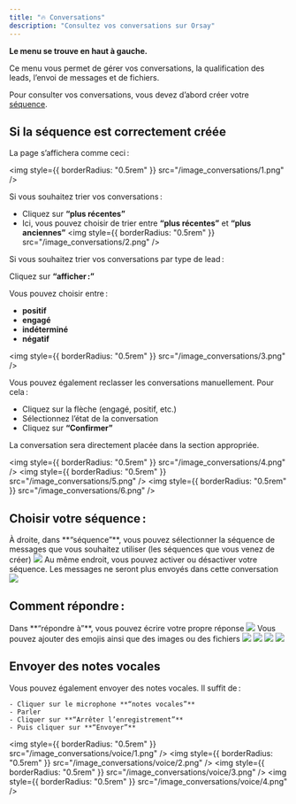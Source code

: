 ```yaml
---
title: "🔥 Conversations"
description: "Consultez vos conversations sur Orsay"
---
```


**Le menu se trouve en haut à gauche.**

Ce menu vous permet de gérer vos conversations, la qualification des leads, l’envoi de messages et de fichiers.

Pour consulter vos conversations, vous devez d’abord créer votre [séquence](/fr/guides&tutorials/sequences).

## Si la séquence est correctement créée

La page s’affichera comme ceci :

<img style={{ borderRadius: "0.5rem" }} src="/image_conversations/1.png" />

Si vous souhaitez trier vos conversations :

- Cliquez sur **“plus récentes”**
- Ici, vous pouvez choisir de trier entre **“plus récentes”** et **“plus anciennes”**
  <img style={{ borderRadius: "0.5rem" }} src="/image_conversations/2.png" />

Si vous souhaitez trier vos conversations par type de lead :

Cliquez sur **“afficher :”**

Vous pouvez choisir entre :

- **positif**
- **engagé**
- **indéterminé**
- **négatif**

<img style={{ borderRadius: "0.5rem" }} src="/image_conversations/3.png" />

Vous pouvez également reclasser les conversations manuellement. Pour cela :

- Cliquez sur la flèche (engagé, positif, etc.)
- Sélectionnez l’état de la conversation
- Cliquez sur **“Confirmer”**

La conversation sera directement placée dans la section appropriée.

<img style={{ borderRadius: "0.5rem" }} src="/image_conversations/4.png" />
<img style={{ borderRadius: "0.5rem" }} src="/image_conversations/5.png" />
<img style={{ borderRadius: "0.5rem" }} src="/image_conversations/6.png" />

## Choisir votre séquence :

<AccordionGroup>
  <Accordion title="Choisir vos conversations">
    À droite, dans **“séquence”**, vous pouvez sélectionner la séquence de
    messages que vous souhaitez utiliser (les séquences que vous venez de créer)
    <img
      style={{ borderRadius: "0.5rem" }}
      src="/image_conversations/sequences/1.png"
    />
    Au même endroit, vous pouvez activer ou désactiver votre séquence. Les
    messages ne seront plus envoyés dans cette conversation
    <img
      style={{ borderRadius: "0.5rem" }}
      src="/image_conversations/sequences/2.png"
    />
  </Accordion>
</AccordionGroup>

## Comment répondre :

<AccordionGroup>
  <Accordion title="Répondre à vos conversations">
    Dans **“répondre à”**, vous pouvez écrire votre propre réponse
    <img
      style={{ borderRadius: "0.5rem" }}
      src="/image_conversations/reply/1.png"
    />
    Vous pouvez ajouter des emojis ainsi que des images ou des fichiers
    <img
      style={{ borderRadius: "0.5rem" }}
      src="/image_conversations/reply/2.png"
    />
    <img
      style={{ borderRadius: "0.5rem" }}
      src="/image_conversations/reply/3.png"
    />
    <img
      style={{ borderRadius: "0.5rem" }}
      src="/image_conversations/reply/4.png"
    />
    <img
      style={{ borderRadius: "0.5rem" }}
      src="/image_conversations/reply/5.png"
    />
  </Accordion>
</AccordionGroup>

## Envoyer des notes vocales

<AccordionGroup>
  <Accordion title="Notes vocales">
    Vous pouvez également envoyer des notes vocales. Il suffit de :

    - Cliquer sur le microphone **“notes vocales”**
    - Parler
    - Cliquer sur **“Arrêter l’enregistrement”**
    - Puis cliquer sur **“Envoyer”**

  <img style={{ borderRadius: "0.5rem" }} src="/image_conversations/voice/1.png" />
  <img style={{ borderRadius: "0.5rem" }} src="/image_conversations/voice/2.png" />
  <img style={{ borderRadius: "0.5rem" }} src="/image_conversations/voice/3.png" />
  <img style={{ borderRadius: "0.5rem" }} src="/image_conversations/voice/4.png" />
  </Accordion>
</AccordionGroup>
